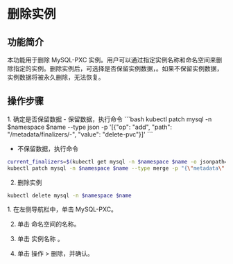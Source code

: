 # 删除实例

## 功能简介

本功能用于删除 MySQL-PXC 实例。用户可以通过指定实例名称和命名空间来删除指定的实例。删除实例后，可选择是否保留实例数据，。如果不保留实例数据，实例数据将被永久删除，无法恢复。

## 操作步骤

<Tabs>
<Tab label="命令行操作">
1. 确定是否保留数据   
- 保留数据，执行命令
```bash
kubectl patch mysql -n $namespace $name --type json -p '[{"op": "add", "path": "/metadata/finalizers/-", "value": "delete-pvc"}]'
```  

- 不保留数据，执行命令  
```bash
current_finalizers=$(kubectl get mysql -n $namespace $name -o jsonpath='{.metadata.finalizers}' | jq --arg f "delete-pvc" 'map(select(. != $f))')
kubectl patch mysql -n $namespace $name --type merge -p "{\"metadata\":{\"finalizers\":$current_finalizers}}"
```

2. 删除实例
```bash
kubectl delete mysql -n $namespace $name
```
</Tab>

<Tab label="界面操作">
1. 在左侧导航栏中，单击 MySQL-PXC。

2. 单击 命名空间的名称。

3. 单击 实例名称 。

4. 单击 操作 > 删除，并确认。
</Tab>
</Tabs>